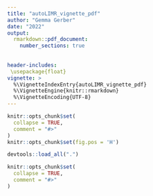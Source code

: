 ```yaml
---
title: "autoLIMR_vignette_pdf"
author: "Gemma Gerber"
date: "2022"
output: 
  rmarkdown::pdf_document:
    number_sections: true
    
    
header-includes:
 \usepackage{float}
vignette: >
  %\VignetteIndexEntry{autoLIMR_vignette_pdf}
  %\VignetteEngine{knitr::rmarkdown}
  %\VignetteEncoding{UTF-8}
---
```


```r
knitr::opts_chunk$set(
  collapse = TRUE,
  comment = "#>"
)
knitr::opts_chunk$set(fig.pos = 'H')
```

<!-- # ```{r setup} -->
<!-- # library(autoLIMR) -->
<!-- # ``` -->

<style>
body {
text-align: justify}
</style>

```r
devtools::load_all(".")
```

```r
knitr::opts_chunk$set(
  collapse = TRUE,
  comment = "#>"
)
```


